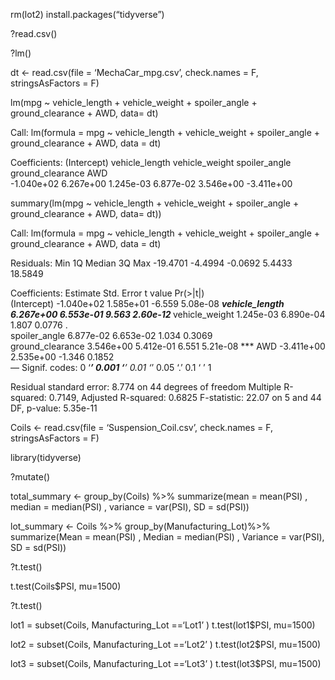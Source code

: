 rm(lot2)
install.packages("tidyverse")

?read.csv()

?lm()

dt <- read.csv(file = 'MechaCar_mpg.csv', check.names = F, stringsAsFactors = F)


lm(mpg ~ vehicle_length + vehicle_weight + spoiler_angle + ground_clearance + AWD, data= dt)

Call:
lm(formula = mpg ~ vehicle_length + vehicle_weight + spoiler_angle + 
    ground_clearance + AWD, data = dt)

Coefficients:
     (Intercept)    vehicle_length    vehicle_weight     spoiler_angle  ground_clearance               AWD  
      -1.040e+02         6.267e+00         1.245e-03         6.877e-02         3.546e+00        -3.411e+00  
      
summary(lm(mpg ~ vehicle_length + vehicle_weight + spoiler_angle + ground_clearance + AWD, data= dt))

Call:
lm(formula = mpg ~ vehicle_length + vehicle_weight + spoiler_angle + 
    ground_clearance + AWD, data = dt)

Residuals:
     Min       1Q   Median       3Q      Max 
-19.4701  -4.4994  -0.0692   5.4433  18.5849 

Coefficients:
                   Estimate Std. Error t value Pr(>|t|)    
(Intercept)      -1.040e+02  1.585e+01  -6.559 5.08e-08 ***
vehicle_length    6.267e+00  6.553e-01   9.563 2.60e-12 ***
vehicle_weight    1.245e-03  6.890e-04   1.807   0.0776 .  
spoiler_angle     6.877e-02  6.653e-02   1.034   0.3069    
ground_clearance  3.546e+00  5.412e-01   6.551 5.21e-08 ***
AWD              -3.411e+00  2.535e+00  -1.346   0.1852    
---
Signif. codes:  0 ‘***’ 0.001 ‘**’ 0.01 ‘*’ 0.05 ‘.’ 0.1 ‘ ’ 1

Residual standard error: 8.774 on 44 degrees of freedom
Multiple R-squared:  0.7149,	Adjusted R-squared:  0.6825 
F-statistic: 22.07 on 5 and 44 DF,  p-value: 5.35e-11  





Coils <- read.csv(file = 'Suspension_Coil.csv', check.names = F, stringsAsFactors = F)

library(tidyverse)

?mutate()



total_summary <- group_by(Coils) %>% summarize(mean = mean(PSI) , median = median(PSI) , variance = var(PSI), SD = sd(PSI)) 


lot_summary <- Coils %>% group_by(Manufacturing_Lot)%>% summarize(Mean = mean(PSI) , Median = median(PSI) , Variance = var(PSI), SD = sd(PSI)) 


?t.test()

t.test(Coils$PSI, mu=1500)

?t.test()

lot1 = subset(Coils, Manufacturing_Lot =='Lot1' )
t.test(lot1$PSI, mu=1500)

lot2 = subset(Coils, Manufacturing_Lot =='Lot2' )
t.test(lot2$PSI, mu=1500)


lot3 = subset(Coils, Manufacturing_Lot =='Lot3' )
t.test(lot3$PSI, mu=1500)






